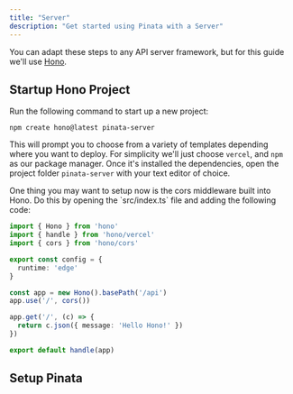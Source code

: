 ```yaml
---
title: "Server"
description: "Get started using Pinata with a Server"
---
```


You can adapt these steps to any API server framework, but for this guide we'll use [Hono](https://hono.dev).

## Startup Hono Project

Run the following command to start up a new project:

```
npm create hono@latest pinata-server
```

This will prompt you to choose from a variety of templates depending where you want to deploy. For simplicity we'll just choose `vercel`, and `npm` as our package manager. Once it's installed the dependencies, open the project folder `pinata-server` with your text editor of choice.

<Tip>
  One thing you may want to setup now is the cors middleware built into Hono. Do this by opening the `src/index.ts` file and adding the following code:

```typescript {3,10}
import { Hono } from 'hono'
import { handle } from 'hono/vercel'
import { cors } from 'hono/cors'

export const config = {
  runtime: 'edge'
}

const app = new Hono().basePath('/api')
app.use('/', cors())

app.get('/', (c) => {
  return c.json({ message: 'Hello Hono!' })
})

export default handle(app)
```

</Tip>


## Setup Pinata
